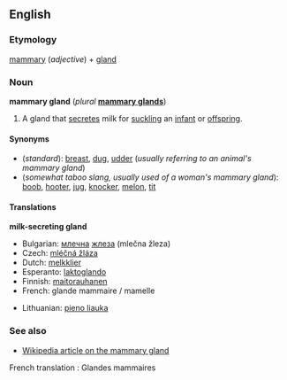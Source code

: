 ==English==
{{wikipedia}}
===Etymology===
[[mammary]] (''adjective'') + [[gland]]

===Noun===
'''mammary gland''' (''plural'' '''[[mammary glands]]''')

# {{anatomy}} A gland that [[secrete]]s milk for [[suckle|suckling]] an [[infant]] or [[offspring]].

====Synonyms====
*(''standard''): [[breast]], [[dug]], [[udder]] (''usually referring to an animal's mammary gland'')
*(''somewhat taboo slang, usually used of a woman's mammary gland''): [[boob]], [[hooter]], [[jug]], [[knocker]], [[melon]], [[tit]]<!--add more if you can think of any-->

====Translations====
<!--DefA-->'''milk-secreting gland'''
{{top}}
<!--languages from A to I go here-->
*Bulgarian: [[млечен|млечна]] [[жлеза]] (mlečna žleza) {{f}}
*Czech: [[mléčná žláza]] {{f}}
*Dutch: [[melkklier]] {{f}}
*Esperanto: [[laktoglando]]
*Finnish: [[maitorauhanen]]
*French: glande mammaire / mamelle
{{mid}}
<!--languages from J to Z go here-->
*Lithuanian: [[pieno liauka]] {{f}}
{{bottom}}

===See also===
*[[w:mammary gland|Wikipedia article on the mammary gland]]

French translation : Glandes mammaires